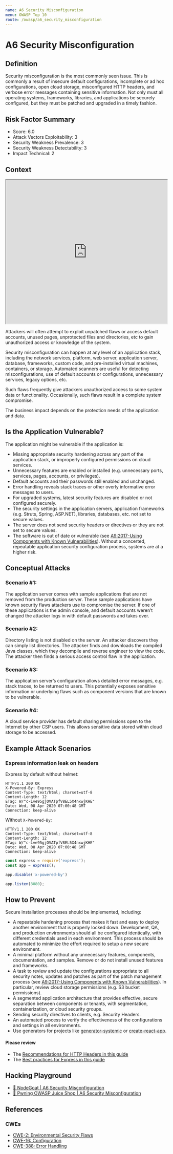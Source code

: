 ```yaml
---
name: A6 Security Misconfiguration
menu: OWASP Top 10
route: /owasp/a6_security_misconfiguration
---
```


# A6 Security Misconfiguration


## Definition

Security misconfiguration is the most commonly seen issue. This is commonly a result of insecure
default configurations, incomplete or ad hoc configurations, open cloud storage, misconfigured
HTTP headers, and verbose error messages containing sensitive information. Not only must all
operating systems, frameworks, libraries, and applications be securely configured, but they must
be patched and upgraded in a timely fashion.

## Risk Factor Summary

- Score: 6.0
- Attack Vectors Exploitability: 3
- Security Weakness Prevalence: 3
- Security Weakness Detectability: 3
- Impact Technical: 2

## Context

<iframe width="100%" height="450"
src="https://www.youtube.com/embed/JuGSUMtKTPU">
</iframe>


Attackers will often attempt to exploit
unpatched flaws or access default
accounts, unused pages, unprotected
files and directories, etc to gain
unauthorized access or knowledge of
the system.


Security misconfiguration can happen at any level of
an application stack, including the network services,
platform, web server, application server, database,
frameworks, custom code, and pre-installed virtual
machines, containers, or storage. Automated
scanners are useful for detecting misconfigurations,
use of default accounts or configurations,
unnecessary services, legacy options, etc.


Such flaws frequently give attackers
unauthorized access to some system
data or functionality. Occasionally,
such flaws result in a complete
system compromise.


The business impact depends on the
protection needs of the application
and data.

## Is the Application Vulnerable?

The application might be vulnerable if the application is:
- Missing appropriate security hardening across any part of the
application stack, or improperly configured permissions on
cloud services.
- Unnecessary features are enabled or installed (e.g.
unnecessary ports, services, pages, accounts, or privileges).
- Default accounts and their passwords still enabled and
unchanged.
- Error handling reveals stack traces or other overly informative
error messages to users.
- For upgraded systems, latest security features are disabled or
not configured securely.
- The security settings in the application servers, application
frameworks (e.g. Struts, Spring, ASP.NET), libraries,
databases, etc. not set to secure values.
- The server does not send security headers or directives or they
are not set to secure values.
- The software is out of date or vulnerable (see [A9:2017-Using
Components with Known Vulnerabilities](/owasp/a9_using_components_with_known_vulnerabilities)).
Without a concerted, repeatable application security
configuration process, systems are at a higher risk.

## Conceptual Attacks

### Scenario #1:
The application server comes with sample
applications that are not removed from the production server.
These sample applications have known security flaws attackers
use to compromise the server. If one of these applications is the
admin console, and default accounts weren’t changed the
attacker logs in with default passwords and takes over.

### Scenario #2:
Directory listing is not disabled on the server. An
attacker discovers they can simply list directories. The attacker
finds and downloads the compiled Java classes, which they
decompile and reverse engineer to view the code. The attacker
then finds a serious access control flaw in the application.

### Scenario #3: 
The application server’s configuration allows detailed error messages, e.g. stack traces, to be returned to users.
This potentially exposes sensitive information or underlying flaws
such as component versions that are known to be vulnerable.

### Scenario #4: 
A cloud service provider has default sharing
permissions open to the Internet by other CSP users. This allows
sensitive data stored within cloud storage to be accessed.

## Example Attack Scenarios

### Express information leak on headers

Express by default without helmet:

```
HTTP/1.1 200 OK
X-Powered-By: Express
Content-Type: text/html; charset=utf-8
Content-Length: 12
ETag: W/"c-Lve95gjOVATpfV8EL5X4nxwjKHE"
Date: Wed, 08 Apr 2020 07:00:48 GMT
Connection: keep-alive
```

Without `X-Powered-By`:
```
HTTP/1.1 200 OK
Content-Type: text/html; charset=utf-8
Content-Length: 12
ETag: W/"c-Lve95gjOVATpfV8EL5X4nxwjKHE"
Date: Wed, 08 Apr 2020 07:00:48 GMT
Connection: keep-alive
```

```js
const express = require('express');
const app = express();

app.disable('x-powered-by')

app.listen(8080);
```


## How to Prevent

Secure installation processes should be implemented, including:
- A repeatable hardening process that makes it fast and easy to
deploy another environment that is properly locked down.
Development, QA, and production environments should all be
configured identically, with different credentials used in each
environment. This process should be automated to minimize
the effort required to setup a new secure environment.
- A minimal platform without any unnecessary features,
components, documentation, and samples. Remove or do not
install unused features and frameworks.
- A task to review and update the configurations appropriate to
all security notes, updates and patches as part of the patch
management process (see [A9:2017-Using Components with
Known Vulnerabilities](/owasp/a9_using_components_with_known_vulnerabilities)). In particular, review cloud storage
permissions (e.g. S3 bucket permissions).
- A segmented application architecture that provides effective,
secure separation between components or tenants, with
segmentation, containerization, or cloud security groups.
- Sending security directives to clients, e.g. Security Headers.
- An automated process to verify the effectiveness of the
configurations and settings in all environments.
- Use generators for projects like [generator-systemic](https://github.com/onebeyond/generator-systemic) or [create-react-app](https://github.com/facebook/create-react-app).


#### Please review
- The [Recommendations for HTTP Headers in this guide](/http_headers/)
- The [Best practices for Express in this guide](/best_practices/express)



## Hacking Playground

- [🐐 NodeGoat | A6 Security Misconfiguration](https://nodegoat.herokuapp.com/tutorial/a6)
- [🧃 Pwning OWASP Juice Shop | A6 Security Misconfiguration](https://pwning.owasp-juice.shop/part2/security-misconfiguration.html)

## References

### CWEs

- [CWE-2: Environmental Security Flaws](https://cwe.mitre.org/data/definitions/2.html)
- [CWE-16: Configuration](https://cwe.mitre.org/data/definitions/16.html)
- [CWE-388: Error Handling](https://cwe.mitre.org/data/definitions/388.html)
